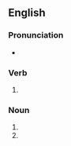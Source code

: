 ==English==

===Pronunciation===
* {{IPA|/swaɪps/|lang=en}}

===Verb===
{{head|en|verb form}}

# {{en-third-person singular of|swipe}}

===Noun===
{{head|en|noun plural form}}

# {{plural of|swipe|lang=en}}
# {{synonym of|swipe|lang=en||poor, weak beer or other alcoholic beverage}}